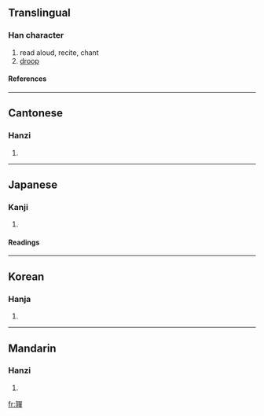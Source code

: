 {{see|亸}}

==Translingual==
===Han character===
{{Han char|rn=30|rad=口|as=17|sn=20|four=0644<sub>6</sub>|canj=卜木口口十 (YDRRJ)}}
# read aloud, recite, chant
# [[droop]]
====References====
{{Han ref|kx=0214.030|dkj=04585|dj=0436.300|hdz=10704.120|uh=56B2|ud=22194|bh=F3FE|bd=62462}}
----
==Cantonese==
===Hanzi===
{{yue-hanzi|jyut=|y=do2}}
# {{defn|Cantonese}}
----
==Japanese==
===Kanji===
{{ja-kanji|grade=|rs=口17}}
# {{defn|Japanese}} 
====Readings====
{{ja-readings|on=[[た]] (ta)|kun=}}
----
==Korean==
===Hanja===
{{ko-hanja|hangeul=타|rv=ta|mr=t'a}}
# {{defn|Korean}}
----
==Mandarin==
===Hanzi===
{{cmn-hanzi|sim=亸|pin=[[duǒ]] ([[duo3]])|wg=to<sup>3</sup>}}
# {{defn|Mandarin}}

[[fr:嚲]]